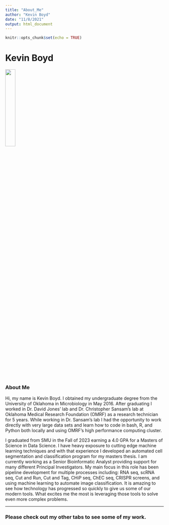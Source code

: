 ```yaml
---
title: "About_Me"
author: "Kevin Boyd"
date: "11/8/2021"
output: html_document
---
```


```r
knitr::opts_chunk$set(echo = TRUE)
```

# Kevin Boyd

![](kevin.jpg){#id .class width=25% height=25%}

### About Me
Hi, my name is Kevin Boyd. I obtained my undergraduate degree from the University of Oklahoma in Microbiology in May 2016. After graduating I worked in Dr. David Jones' lab and Dr. Christopher Sansam's lab at Oklahoma Medical Research Foundation (OMRF) as a research technician for 5 years. While working in Dr. Sansam's lab I had the opportunity to work directly with very large data sets and learn how to code in bash, R, and Python both locally and using OMRF's high performance computing cluster.

I graduated from SMU in the Fall of 2023 earning a 4.0 GPA for a Masters of Science in Data Science. I have heavy exposure to cutting edge machine learning techniques and with that experience I developed an automated cell segmentation and classification program for my masters thesis. I am currently working as a Senior Bioinformatic Analyst providing support for many different Principal Investigators. My main focus in this role has been pipeline development for multiple processes including: RNA seq, scRNA seq, Cut and Run, Cut and Tag, CHiP seq, ChEC seq, CRISPR screens, and using machine learning to automate image classification. It is amazing to see how technology has progressed so quickly to give us some of our modern tools. What excites me the most is leveraging those tools to solve even more complex problems.

---

### Please check out my other tabs to see some of my work.